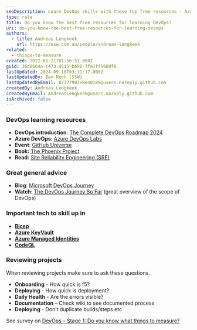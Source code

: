 ```yaml
---
seoDescription: Learn DevOps skills with these top free resources - Azure DevOps labs, GitHub Universe, and The Phoenix Project book.
type: rule
title: Do you know the best free resources for learning DevOps?
uri: do-you-know-the-best-free-resources-for-learning-devops
authors:
  - title: Andreas Lengkeek
    url: https://ssw.com.au/people/andreas-lengkeek
related:
  - things-to-measure
created: 2022-01-21T01:56:57.000Z
guid: 36d8604a-c473-4515-b696-7fa1ff568df6
lastUpdated: 2024-09-18T03:11:17.000Z
lastUpdatedBy: Ben Neoh [SSW]
lastUpdatedByEmail: 87377903+Ben0189@users.noreply.github.com
createdBy: Andreas Lengkeek
createdByEmail: AndreasLengkeek@users.noreply.github.com
isArchived: false
---
```


### DevOps learning resources

* **DevOps introduction**: [The Complete DevOps Roadmap 2024](https://www.youtube.com/watch?v=6GQRb4fGvtk)
* **Azure DevOps**: [Azure DevOps Labs](https://azuredevopslabs.com "https://azuredevopslabs.com/")
* **Event**: [GitHub Universe](https://githubuniverse.com "https://githubuniverse.com/")
* **Book:** [The Phoenix Project](https://www.goodreads.com/book/show/17255186-the-phoenix-project)
* **Read:** [Site Reliability Engineering (SRE)](https://sre.google/)

### Great general advice

* **Blog**: [Microsoft DevOps Journey](https://azure.microsoft.com/en-au/blog/sharing-the-devops-journey-at-microsoft/?WT.mc_id=AZ-MVP-33518)
* **Watch**: [The DevOps Journey So Far](https://www.youtube.com/watch?v=OwiT59e0kB4) (great overview of the scope of DevOps)

### Important tech to skill up in

* **[Bicep](https://docs.microsoft.com/en-us/azure/azure-resource-manager/bicep/overview?tabs=bicep&WT.mc_id=AZ-MVP-33518)**
* **[Azure KeyVault](https://azure.microsoft.com/en-au/services/key-vault/?WT.mc_id=AZ-MVP-33518)**
* **[Azure Managed Identities](https://docs.microsoft.com/en-us/azure/active-directory/managed-identities-azure-resources/overview?WT.mc_id=AZ-MVP-33518)**
* **[CodeQL](https://codeql.github.com/)**

### Reviewing projects

When reviewing projects make sure to ask these questions.

* **Onboarding** - How quick is f5?
* **Deploying** - How quick is deployment?
* **Daily Health** - Are the errors visible?
* **Documentation** – Check wiki to see documented process
* **Deploying** - Don’t duplicate builds/steps etc

See survey on [DevOps – Stage 1: Do you know what things to measure?](/things-to-measure "https://www.ssw.com.au/rules/things-to-measure")
